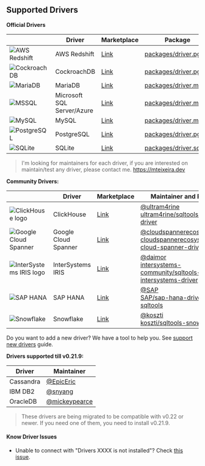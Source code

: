 ## Supported Drivers

**Official Drivers**

||Driver|Marketplace|Package|
|-|-|-|-|
|![AWS Redshift](https://raw.githubusercontent.com/mtxr/vscode-sqltools/master/packages/driver.pg/icons/redshift/default.png)|AWS Redshift|[Link](https://marketplace.visualstudio.com/items?itemName=mtxr.sqltools-driver-pg)|[packages/driver.pg](https://github.com/mtxr/vscode-sqltools/tree/master/packages/driver.pg)|
|![CockroachDB](https://raw.githubusercontent.com/mtxr/vscode-sqltools/master/packages/driver.pg/icons/cockroach/default.png)|CockroachDB|[Link](https://marketplace.visualstudio.com/items?itemName=mtxr.sqltools-driver-pg)|[packages/driver.pg](https://github.com/mtxr/vscode-sqltools/tree/master/packages/driver.pg)|
|![MariaDB](https://raw.githubusercontent.com/mtxr/vscode-sqltools/master/packages/driver.mysql/icons/mariadb/default.png)|MariaDB|[Link](https://marketplace.visualstudio.com/items?itemName=mtxr.sqltools-driver-mysql)|[packages/driver.mysql](https://github.com/mtxr/vscode-sqltools/tree/master/packages/driver.mysql)|
|![MSSQL](https://raw.githubusercontent.com/mtxr/vscode-sqltools/master/packages/driver.mssql/icons/default.png)|Microsoft SQL Server/Azure|[Link](https://marketplace.visualstudio.com/items?itemName=mtxr.sqltools-driver-mssql)|[packages/driver.mssql](https://github.com/mtxr/vscode-sqltools/tree/master/packages/driver.mssql)|
|![MySQL](https://raw.githubusercontent.com/mtxr/vscode-sqltools/master/packages/driver.mysql/icons/default.png)|MySQL|[Link](https://marketplace.visualstudio.com/items?itemName=mtxr.sqltools-driver-mysql)|[packages/driver.mysql](https://github.com/mtxr/vscode-sqltools/tree/master/packages/driver.mysql)|
|![PostgreSQL](https://raw.githubusercontent.com/mtxr/vscode-sqltools/master/packages/driver.pg/icons/pg/default.png)|PostgreSQL|[Link](https://marketplace.visualstudio.com/items?itemName=mtxr.sqltools-driver-pg)|[packages/driver.pg](https://github.com/mtxr/vscode-sqltools/tree/master/packages/driver.pg)|
|![SQLite](https://raw.githubusercontent.com/mtxr/vscode-sqltools/master/packages/driver.sqlite/icons/default.png)|SQLite|[Link](https://marketplace.visualstudio.com/items?itemName=mtxr.sqltools-driver-sqlite)|[packages/driver.sqlite](https://github.com/mtxr/vscode-sqltools/tree/master/packages/driver.sqlite)|

> I'm looking for maintainers for each driver, if you are interested on maintain/test any driver, please contact me. https://mteixeira.dev

**Community Drivers:**

||Driver|Marketplace|Maintainer and Repository|
|-|-|-|-|
|![ClickHouse logo](https://raw.githubusercontent.com/ultram4rine/sqltools-clickhouse-driver/master/icons/default.png)|ClickHouse|[Link](https://marketplace.visualstudio.com/items?itemName=ultram4rine.sqltools-clickhouse-driver)|[@ultram4rine](https://github.com/ultram4rine) <br/> [ultram4rine/sqltools-clickhouse-driver](https://github.com/ultram4rine/sqltools-clickhouse-driver)|
|![Google Cloud Spanner](https://raw.githubusercontent.com/cloudspannerecosystem/sqltools-cloud-spanner-driver/main/icons/default.png)|Google Cloud Spanner|[Link](https://marketplace.visualstudio.com/items?itemName=google-cloud-spanner-ecosystem.google-cloud-spanner-driver)|[@cloudspannerecosystem](https://github.com/cloudspannerecosystem) <br/> [cloudspannerecosystem/sqltools-cloud-spanner-driver](https://github.com/cloudspannerecosystem/sqltools-cloud-spanner-driver)|
|![InterSystems IRIS logo](https://raw.githubusercontent.com/intersystems-community/sqltools-intersystems-driver/master/icons/default.png)|InterSystems IRIS|[Link](https://marketplace.visualstudio.com/items?itemName=intersystems-community.sqltools-intersystems-driver)|[@daimor](https://github.com/daimor) <br/> [intersystems-community/sqltools-intersystems-driver](https://github.com/intersystems-community/sqltools-intersystems-driver)|
|![SAP HANA](https://raw.githubusercontent.com/SAP/sap-hana-driver-for-sqltools/master/icons/default.png)|SAP HANA|[Link](https://marketplace.visualstudio.com/items?itemName=SAPOSS.sap-hana-driver-for-sqltools)|[@SAP](https://github.com/SAP) <br/> [SAP/sap-hana-driver-for-sqltools](https://github.com/SAP/sap-hana-driver-for-sqltools)|
|![Snowflake](https://raw.githubusercontent.com/koszti/sqltools-snowflake-driver/master/icons/default.png)|Snowflake|[Link](https://marketplace.visualstudio.com/items?itemName=koszti.snowflake-driver-for-sqltools)|[@koszti](https://github.com/koszti) <br/> [koszti/sqltools-snowflake-driver](https://github.com/koszti/sqltools-snowflake-driver)|

Do you want to add a new driver? We have a tool to help you. See [support new drivers](https://vscode-sqltools.mteixeira.dev/contributing/support-new-drivers) guide.

**Drivers supported till v0.21.9:**

|Driver|Maintainer|
|-|-|
|Cassandra|[@EpicEric](https://github.com/EpicEric)|
|IBM DB2|[@snyang](https://github.com/snyang)|
|OracleDB|[@mickeypearce](https://github.com/mickeypearce)|

> These drivers are being migrated to be compatible with v0.22 or newer. If you need one of them, you need to install v0.21.9.

#### Know Driver Issues

- Unable to connect with "Drivers XXXX is not installed"? Check [this issue](https://github.com/mtxr/vscode-sqltools/issues/590).
